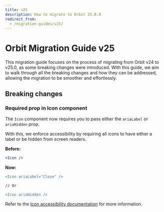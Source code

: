 ```yaml
---
title: v25
description: How to migrate to Orbit 25.0.0
redirect_from:
  - /migration-guides/v25/
---
```


# Orbit Migration Guide v25

This migration guide focuses on the process of migrating from Orbit v24 to v25.0, as some breaking changes were introduced.
With this guide, we aim to walk through all the breaking changes and how they can be addressed, allowing the migration to be smoother and effortlessly.

## Breaking changes

### Required prop in Icon component

The `Icon` component now requires you to pass either the `ariaLabel` or `ariaHidden` prop.

With this, we enforce accessibility by requiring all icons to have either a label or be hidden from screen readers.

**Before:**

```jsx
<Icon />
```

**Now:**

```diff
<Icon ariaLabel="Close" />

// Or

<Icon ariaHidden />
```

Refer to the [Icon accessibility documentation](/components/icon/accessibility/) for more information.
